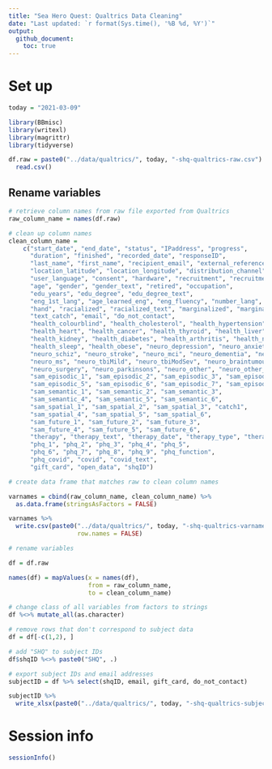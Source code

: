 ```yaml
---
title: "Sea Hero Quest: Qualtrics Data Cleaning"
date: "Last updated: `r format(Sys.time(), '%B %d, %Y')`"
output: 
  github_document:
    toc: true
---
```



<!-- ======================================================================= -->


# Set up 

```r
today = "2021-03-09"
```

```r
library(BBmisc)
library(writexl)
library(magrittr)
library(tidyverse)
```

```r
df.raw = paste0("../data/qualtrics/", today, "-shq-qualtrics-raw.csv") %>% 
  read.csv()
```

## Rename variables

```r
# retrieve column names from raw file exported from Qualtrics
raw_column_name = names(df.raw)

# clean up column names 
clean_column_name = 
	c("start_date", "end_date", "status", "IPaddress", "progress",
	  "duration", "finished", "recorded_date", "responseID",
	  "last_name", "first_name", "recipient_email", "external_reference", 
	  "location_latitude", "location_longitude", "distribution_channel", 
	  "user_language", "consent", "hardware", "recruitment", "recruitment_text",
	  "age", "gender", "gender_text", "retired", "occupation",
	  "edu_years", "edu_degree", "edu_degree_text",
	  "eng_1st_lang", "age_learned_eng", "eng_fluency", "number_lang",
	  "hand", "racialized", "racialized_text", "marginalized", "marginalized_text",
	  "text_catch", "email", "do_not_contact", 
	  "health_colourblind", "health_cholesterol", "health_hypertension",
	  "health_heart", "health_cancer", "health_thyroid", "health_liver",
	  "health_kidney", "health_diabetes", "health_arthritis", "health_neckback", 
	  "health_sleep", "health_obese", "neuro_depression", "neuro_anxiety",
	  "neuro_schiz", "neuro_stroke", "neuro_mci", "neuro_dementia", "neuro_seizures",
	  "neuro_ms", "neuro_tbiMild", "neuro_tbiModSev", "neuro_braintumour", 
	  "neuro_surgery", "neuro_parkinsons", "neuro_other", "neuro_other_text", 
	  "sam_episodic_1", "sam_episodic_2", "sam_episodic_3", "sam_episodic_4", 
	  "sam_episodic_5", "sam_episodic_6", "sam_episodic_7", "sam_episodic_8",
	  "sam_semantic_1", "sam_semantic_2", "sam_semantic_3", 
	  "sam_semantic_4", "sam_semantic_5", "sam_semantic_6",
	  "sam_spatial_1", "sam_spatial_2", "sam_spatial_3", "catch1", 
	  "sam_spatial_4", "sam_spatial_5", "sam_spatial_6",
	  "sam_future_1", "sam_future_2", "sam_future_3", 
	  "sam_future_4", "sam_future_5", "sam_future_6",
	  "therapy", "therapy_text", "therapy_date", "therapy_type", "therapy_type_text",
	  "phq_1", "phq_2", "phq_3", "phq_4", "phq_5", 
	  "phq_6", "phq_7", "phq_8", "phq_9", "phq_function",
	  "phq_covid", "covid", "covid_text", 
	  "gift_card", "open_data", "shqID")

# create data frame that matches raw to clean column names	

varnames = cbind(raw_column_name, clean_column_name) %>% 
  as.data.frame(stringsAsFactors = FALSE)

varnames %>% 
  write.csv(paste0("../data/qualtrics/", today, "-shq-qualtrics-varnames.csv"),
                   row.names = FALSE)

# rename variables

df = df.raw

names(df) = mapValues(x = names(df),
                      from = raw_column_name,
                      to = clean_column_name)
```

```r
# change class of all variables from factors to strings
df %<>% mutate_all(as.character)

# remove rows that don't correspond to subject data
df = df[-c(1,2), ]

# add "SHQ" to subject IDs
df$shqID %<>% paste0("SHQ", .)

# export subject IDs and email addresses
subjectID = df %>% select(shqID, email, gift_card, do_not_contact)

subjectID %>% 
  write_xlsx(paste0("../data/qualtrics/", today, "-shq-qualtrics-subjectID.xlsx"))
```


<!-- ======================================================================= -->


# Session info

```r
sessionInfo()
```